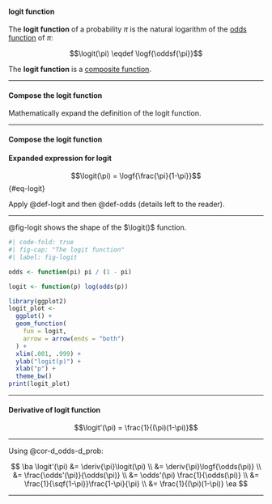 
:::{#def-logit}

#### logit function

::: notes
The **logit function**  of a probability $\pi$ is
the natural logarithm of the [odds function](#def-odds) of $\pi$:
:::

$$\logit(\pi) \eqdef \logf{\oddsf{\pi}}$$

::: notes

The **logit function** is a [composite function](https://en.wikipedia.org/wiki/Function_composition).

:::

:::

---

:::{#exr-prove-eq-logit}

#### Compose the logit function

Mathematically expand the definition of the logit function.

:::

---

:::{#sol-prove-eq-logit}
#### Compose the logit function

:::{#thm-logit-function}
#### Expanded expression for logit
$$\logit(\pi) = \logf{\frac{\pi}{1-\pi}}$${#eq-logit}

:::

::: proof
Apply @def-logit and then @def-odds (details left to the reader).
:::

:::

---

::: notes
@fig-logit shows the shape of the $\logit()$ function.
:::

```r
#| code-fold: true
#| fig-cap: "The logit function"
#| label: fig-logit

odds <- function(pi) pi / (1 - pi)

logit <- function(p) log(odds(p))

library(ggplot2)
logit_plot <-
  ggplot() +
  geom_function(
    fun = logit,
    arrow = arrow(ends = "both")
  ) +
  xlim(.001, .999) +
  ylab("logit(p)") +
  xlab("p") +
  theme_bw()
print(logit_plot)
```

---

:::{#thm-deriv-logit}

#### Derivative of logit function

$$\logit'(\pi) = \frac{1}{(\pi)(1-\pi)}$$
:::

---

::: proof

Using @cor-d_odds-d_prob:

$$
\ba
\logit'(\pi)
   &= \deriv{\pi}\logit(\pi)
\\ &= \deriv{\pi}\logf{\odds(\pi)}
\\ &= \frac{\odds'(\pi)}{\odds(\pi)}
\\ &= \odds'(\pi) \frac{1}{\odds(\pi)}
\\ &= \frac{1}{\sqf{1-\pi}}\frac{1-\pi}{\pi}
\\ &= \frac{1}{(\pi)(1-\pi)}
\ea
$$

:::

---


